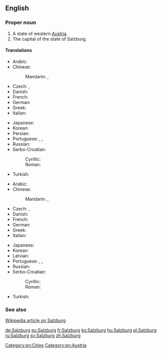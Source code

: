 ==English==

===Proper noun===
{{wikipedia}}
{{en-proper noun}}

# A state of western [[Austria]].
# The capital of the state of Salzburg.

====Translations====
{{trans-top|state}}
* Arabic: {{t|ar|سالزبورغ|m|tr=sālzbūrġ|sc=Arab}}
* Chinese:
*: Mandarin: {{t|cmn|薩爾茲堡|sc=Hani}}, {{t|cmn|萨尔茲堡|tr=Sà'ěrzībǎo|sc=Hani}}
* Czech: {{t|cs|Salcbursko|n}}, {{t|cs|Solnohradsko|n}}
* Danish: {{t|da|Salzburg}}
* French: {{t+|fr|Salzbourg|m}}
* German: {{t+|de|Salzburg|n}}
* Greek: {{t|el|Σάλτσμπουργκ|tr=Sáltsbourg|sc=Grek}}
* Italian: {{t|it|Salisburgo|m}}
{{trans-mid}}
* Japanese: {{t|ja|ザルツブルク|tr=Zarutsuburuku|sc=Jpan}}
* Korean: {{t|ko|잘츠부르크|tr=Jalcheubureukeu|sc=Kore}}
* Persian: {{t|fa|زالتسبورگ|tr=Zâlsburg|sc=fa-Arab}}
* Portuguese: {{t|pt|Salisburgo|f}}, {{t|pt|Salzburgo|f}}, {{t|pt|Salzburg|f}}
* Russian: {{t|ru|Зальцбург|m|tr=Zál'cburg}}
* Serbo-Croatian:
*: Cyrillic: {{t|sh|Салцбург|m}}
*: Roman: {{t|sh|Salcburg|m}}
* Turkish: {{t|tr|Salzburg}}
{{trans-bottom}}

{{trans-top|capital}}
* Arabic: {{t|ar|سالزبورغ|m|tr=sālzbūrġ|sc=Arab}}
* Chinese:
*: Mandarin: {{t|cmn|薩爾茲堡|sc=Hani}}, {{t|cmn|萨尔茲堡|tr=Sà'ěrzībǎo|sc=Hani}}
* Czech: {{t|cs|Salcburk|m}}, {{t+|cs|Solnohrad|m}}
* Danish: {{t|da|Salzburg}}
* French: {{t+|fr|Salzbourg|m}}
* German: {{t+|de|Salzburg|n}}
* Greek: {{t|el|Σάλτσμπουργκ|tr=Sáltsbourg|sc=Grek}}
* Italian: {{t|it|Salisburgo|f}}
{{trans-mid}}
* Japanese: {{t|ja|ザルツブルク|tr=Zarutsuburuku|sc=Jpan}}
* Korean: {{t|ko|잘츠부르크|tr=Jalcheubureukeu|sc=Kore}}
* Latvian: {{t|lv|Zalcburga|f}}
* Portuguese: {{t|pt|Salisburgo|f}}, {{t|pt|Salzburgo|f}}, {{t|pt|Salzburg|f}}
* Russian: {{t|ru|Зальцбург|m|tr=Zál'cburg}}
* Serbo-Croatian:
*: Cyrillic: {{t|sh|Салцбург|m}}
*: Roman: {{t|sh|Salcburg|m}}
* Turkish: {{t|tr|Salzburg}}
{{trans-bottom}}

===See also===
[[w:Salzburg|Wikipedia article on Salzburg]]

[[Category:en:Cities]]
[[Category:en:Austria]]

[[de:Salzburg]]
[[eu:Salzburg]]
[[fr:Salzburg]]
[[ko:Salzburg]]
[[hu:Salzburg]]
[[pl:Salzburg]]
[[ru:Salzburg]]
[[sv:Salzburg]]
[[zh:Salzburg]]